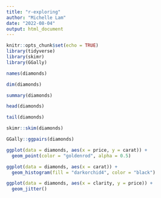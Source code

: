 ```yaml
---
title: "r-exploring"
author: "Michelle Lam"
date: "2022-08-04"
output: html_document
---
```


```r
knitr::opts_chunk$set(echo = TRUE)
library(tidyverse)
library(skimr)
library(GGally)
```

```r
names(diamonds)

dim(diamonds)

summary(diamonds)

head(diamonds)

tail(diamonds)

skimr::skim(diamonds)
```

```r
GGally::ggpairs(diamonds)
```

```r
ggplot(data = diamonds, aes(x = price, y = carat)) +
  geom_point(color = "goldenrod", alpha = 0.5)
```

```r
ggplot(data = diamonds, aes(x = carat)) + 
  geom_histogram(fill = "darkorchid4", color = "black")
```

```r
ggplot(data = diamonds, aes(x = clarity, y = price)) +
  geom_jitter()
```

